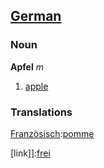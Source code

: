 ==[[German]]==
===Noun===

'''Apfel''' ''m''

#[[apple]]

===Translations===
[[Französisch]]:[[pomme]]

[link]]:[[frei]]